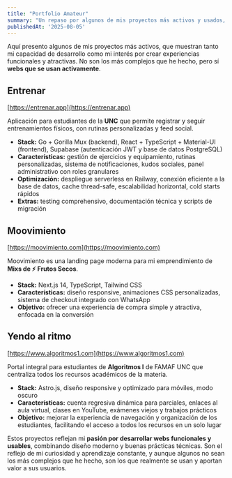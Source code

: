```yaml
---
title: "Portfolio Amateur"
summary: "Un repaso por algunos de mis proyectos más activos y usados, donde combino creatividad y tecnología, aunque no necesariamente los más complejos que he desarrollado."
publishedAt: '2025-08-05'
---
```


Aquí presento algunos de mis proyectos más activos, que muestran tanto mi capacidad de desarrollo como mi interés por crear experiencias funcionales y atractivas. No son los más complejos que he hecho, pero sí **webs que se usan activamente**.  

## Entrenar
[https://entrenar.app](https://entrenar.app)  

Aplicación para estudiantes de la **UNC** que permite registrar y seguir entrenamientos físicos, con rutinas personalizadas y feed social.  
- **Stack:** Go + Gorilla Mux (backend), React + TypeScript + Material-UI (frontend), Supabase (autenticación JWT y base de datos PostgreSQL)  
- **Características:** gestión de ejercicios y equipamiento, rutinas personalizadas, sistema de notificaciones, kudos sociales, panel administrativo con roles granulares  
- **Optimización:** despliegue serverless en Railway, conexión eficiente a la base de datos, cache thread-safe, escalabilidad horizontal, cold starts rápidos  
- **Extras:** testing comprehensivo, documentación técnica y scripts de migración  

## Moovimiento
[https://moovimiento.com](https://moovimiento.com)  

Moovimiento es una landing page moderna para mi emprendimiento de **Mixs de ⚡ Frutos Secos**.  
- **Stack:** Next.js 14, TypeScript, Tailwind CSS  
- **Características:** diseño responsive, animaciones CSS personalizadas, sistema de checkout integrado con WhatsApp  
- **Objetivo:** ofrecer una experiencia de compra simple y atractiva, enfocada en la conversión  

## Yendo al ritmo
[https://www.algoritmos1.com](https://www.algoritmos1.com)  

Portal integral para estudiantes de **Algoritmos I** de FAMAF UNC que centraliza todos los recursos académicos de la materia.  
- **Stack:** Astro.js, diseño responsive y optimizado para móviles, modo oscuro  
- **Características:** cuenta regresiva dinámica para parciales, enlaces al aula virtual, clases en YouTube, exámenes viejos y trabajos prácticos  
- **Objetivo:** mejorar la experiencia de navegación y organización de los estudiantes, facilitando el acceso a todos los recursos en un solo lugar  


Estos proyectos reflejan mi **pasión por desarrollar webs funcionales y usables**, combinando diseño moderno y buenas prácticas técnicas. Son el reflejo de mi curiosidad y aprendizaje constante, y aunque algunos no sean los más complejos que he hecho, son los que realmente se usan y aportan valor a sus usuarios.  
